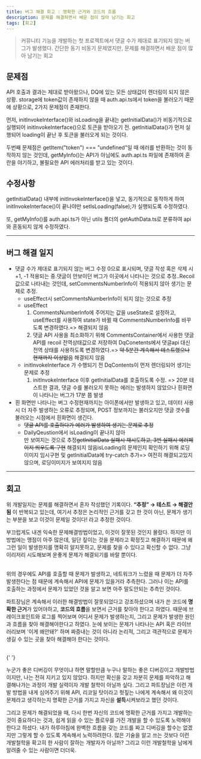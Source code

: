 ```yaml
---
title: 버그 해결 회고 : 명확한 근거와 코드의 흐름
description: 문제를 해결하면서 배운 점이 많아 남기는 회고
tags: [회고]
---
```


> 커뮤니티 기능을 개발하는 첫 프로젝트에서 댓글 수가 제대로 표기되지 않는 버그가 발생했다. 간단한 동기 비동기 문제였지만, 문제를 해결하면서 배운 점이 많아 남기는 회고

## 문제점

API 호출과 결과는 제대로 받아왔으나, DQ에 있는 모든 상태값이 렌더링이 되지 않은 상황.
storage에 token값이 존재하지 않을 때 auth.api.ts에서 token을 불러오기 때문에 상황으로, 2가지 문제점이 존재한다.

먼저, initInvokeInterface()와 isLoading을 끝내는 getInitialData()가 비동기적으로 실행되어 initInvokeInterface()으로 토큰을 받아오기 전. getInitialData()가 먼저 실행되어 loading이 끝난 후 토큰을 불러오게 되는 것이다.

두번째 문제점은 getItem("token") === "undefined"일 때 에러를 반환하는 것이 동작하지 않는 것인데, getMyInfo()는 API가 아님에도 auth.api.ts 파일에 존재하여 혼란을 야기하고, 불필요한 API 에러처리를 받고 있는 것이다.

## **수정사항**

getInitialData() 내부에 initInvokeInterface()을 넣고, 동기적으로 동작하게 하여 initInvokeInterface()이 끝나야만 setIsLoading(false);가 실행되도록 수정하였다.

또, getMyInfo()를 auth.api.ts가 아닌 utils 폴더의 getAuthData.ts로 분류하여 api와 혼동되지 않게 수정하였다.

---

## 버그 해결 일지

- 댓글 수가 제대로 표기되지 않는 버그 수정 0으로 표시되며, 댓글 작성 혹은 삭제 시 +1, -1 적용되는 중.댓글이 안보이던 버그가 이곳에서 나타나는 것으로 추정..Recoil 값으로 나타내는 것인데, setCommentsNumberInfo이 적용되지 않아 생기는 문제로 추정.
  - useEffect시 setCommentsNumberInfo이 되지 않는 것으로 추정
  - useEffect
    1. CommentsNumberInfo에 주어지는 값을 useState로 설정하고, useEffect를 사용하여 state가 바뀔 때 CommentsNumberInfo를 바꾸도록 변경하였다.=> 해결되지 않음
    2. 댓글 API 사용을 최소화하기 위해 CommentsContainer에서 사용한 댓글 API를 recoil 전역상태값으로 저장하여 DqConetents에서 댓글api 대신 전역 상태를 사용하도록 변경하였다.=> ~~약 5분간 계속해서 테스트했으나 현재까지 이상없음~~ 해결되지 않음
  - initInvokeInterface 가 수행되기 전 DqContents이 먼저 렌더링되어 생기는 문제로 추정
    1. initInvokeInterface 이후 getInitialData를 호출하도록 수정. => 20분 테스트한 결과, 댓글 수를 불러오지 못하는 에러는 발생하지 않았으나 흰화면이 나타나는 버그가 17분 쯤 발생
- 흰 화면만 나타나는 버그 수정현재까지는 아이폰에서만 발생하고 있고, 데이터 사용시 더 자주 발생하는 오류로 추정되며, POST 정보까지는 불러오지만 댓글 갯수를 불러오는 시점에서 흰화면이 생긴다.
  - ~~댓글 API를 호출하다가 에러가 발생하여 생기는 문제로 추정~~
  - DailyQeustion에서 isLoading이 끝나지 않아 <div />만 보여지는 것으로 추정~~getInitialData 실패시 재시도하고, 3번 실패시 에러페이지 띄우도록 구현~~ 해결되지 않음isLoading의 문제인지 확인하기 위해 로딩 이미지 임시구현 및 getInitialData에 try-catch 추가=> 여전히 해결되고있지 않으며, 로딩이미지가 보여지지 않음

---

## 회고

위 개발일지는 문제를 해결하면서 혼자 작성했던 기록이다. **“추정” → 테스트 → 해결안됨** 이 반복되고 있는데, 여기서 추정은 논리적인 근거를 갖고 한 것이 아닌, 문제가 생기는 부분을 보고 이것이 문제일 것이다! 라고 추정한 것이다.

부끄럽게도 내겐 익숙한 문제해결방법이었고, 이것이 잘못된 것인지 몰랐다. 하지만 이 방법에는 맹점이 아주 많은데, 일단 짚이는 것을 문제라고 확정짓고 해결하기 때문에 왜 그런 일이 발생한지를 명확히 알지못하고, 문제를 찾을 수 있다고 확신할 수 없다. 그냥 이리저리 시도해보며 운좋게 문제가 해결되기를 바랄 뿐이다.

<br />
위의 경우에도 API를 호출할 때 문제가 발생하고, 네트워크가 느렸을 때 문제가 더
자주 발생한다는 점 때문에 계속해서 API에 문제가 있을거라 추측한다. 그러나 이는
API를 호출하는 과정에서 문제가 있었던 것을 알고 보면 아주 말도안되는 추측인
것이다.

파트장님은 계속해서 이러한 해결방법이 잘못되었다고 강조하셨으며 내가 쓴 코드에 **명확한 근거**가 있어야하고, **코드의 흐름**을 보면서 근거를 찾아야 한다고 하였다. 때문에 브레이크포인트와 로그를 찍어보며 어디서 문제가 발생하는지, 그리고 문제가 발생한 원인과 흐름을 찾아 해결해야한다고 하였다. 눈에 보이는 문제가 나타나는 API 혹은 라이브러리보며 '이게 왜안돼?' 하며 짜증내는 것이 아니라 논리적, 그리고 객관적으로 문제가 생길 수 있는 곳을 찾아 해결해야 한다는 것이다.

<br />{' '}

누군가 좋은 디버깅이 무엇이냐 하면 말할만큼 누구나 말하는 좋은 디버깅이고 개발방법이지만, 나는 전혀 지키고 있지 않았다. 하지만 확신을 갖고 차분히 문제를 파악하고 해결해나가는 과정이 개발 실력이자 개발 철학이 아닐까 싶다. 그리고 파트장님은 이런 개발 방법을 내게 심어주기 위해 API, 리코일 탓이라고 헛짚는 나에게 계속해서 왜 이것이 문제라고 생각하는지 명확한 근거를 가지고 자신을 **설득**시켜보라고 했던 것이다.

그리고 문제가 해결되었을 때, 다시 한번 자신의 코드에 명확한 근거를 가지고 개발하는 것이 중요하다는 것과, 쉽게 읽을 수 있는 플로우를 가진 개발을 할 수 있도록 노력해야 한다고 하셨다. 내가 하루아침에 완벽한 흐름을 갖는 코드를 짜고 디버깅을 할수는 없겠지만 그렇게 할 수 있도록 계속해서 노력하려한다. 많은 기술을 알고 쓰는 것보다 이런 개발철학을 확고히 한 사람이 잘하는 개발자가 아닐까? 그리고 이런 개발철학을 남에게 알려줄 수 있는 사람이면 더더욱.
